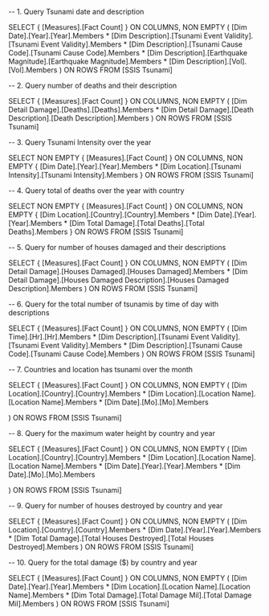 -- 1. Query Tsunami date and description

SELECT 
  {
    [Measures].[Fact Count]
  } ON COLUMNS,
  NON EMPTY 
  (
    [Dim Date].[Year].[Year].Members * 
    [Dim Description].[Tsunami Event Validity].[Tsunami Event Validity].Members * 
    [Dim Description].[Tsunami Cause Code].[Tsunami Cause Code].Members * 
    [Dim Description].[Earthquake Magnitude].[Earthquake Magnitude].Members * 
    [Dim Description].[Vol].[Vol].Members
  ) ON ROWS
FROM [SSIS Tsunami]




-- 2. Query number of deaths and their description

SELECT 
  {
    [Measures].[Fact Count]
  } ON COLUMNS,
  NON EMPTY 
  (
    [Dim Detail Damage].[Deaths].[Deaths].Members *
    [Dim Detail Damage].[Death Description].[Death Description].Members
  ) ON ROWS
FROM [SSIS Tsunami]




-- 3. Query Tsunami Intensity over the year

SELECT 
  NON EMPTY {
    [Measures].[Fact Count]
  } ON COLUMNS,
  NON EMPTY {
    [Dim Date].[Year].[Year].Members *
    [Dim Location].[Tsunami Intensity].[Tsunami Intensity].Members
  } ON ROWS
FROM [SSIS Tsunami]



-- 4. Query total of deaths over the year with country

SELECT 
  NON EMPTY {
    [Measures].[Fact Count]
  } ON COLUMNS,
  NON EMPTY {
    [Dim Location].[Country].[Country].Members *
    [Dim Date].[Year].[Year].Members *
    [Dim Total Damage].[Total Deaths].[Total Deaths].Members
  } ON ROWS
FROM [SSIS Tsunami]



-- 5.  Query for number of houses damaged and their descriptions

SELECT 
  {
    [Measures].[Fact Count]
  } ON COLUMNS,
  NON EMPTY 
  (
    [Dim Detail Damage].[Houses Damaged].[Houses Damaged].Members *
    [Dim Detail Damage].[Houses Damaged Description].[Houses Damaged Description].Members
  ) ON ROWS
FROM [SSIS Tsunami]




-- 6. Query for the total number of tsunamis by time of day with descriptions

SELECT 
  {
    [Measures].[Fact Count]
  } ON COLUMNS,
  NON EMPTY 
  (
    [Dim Time].[Hr].[Hr].Members *
    [Dim Description].[Tsunami Event Validity].[Tsunami Event Validity].Members *
    [Dim Description].[Tsunami Cause Code].[Tsunami Cause Code].Members
  ) ON ROWS
FROM [SSIS Tsunami]

-- 7. Countries and location has tsunami over the month

SELECT 
  {
    [Measures].[Fact Count]
  } ON COLUMNS,
  NON EMPTY 
  (
    [Dim Location].[Country].[Country].Members *
    [Dim Location].[Location Name].[Location Name].Members *
	[Dim Date].[Mo].[Mo].Members

  ) ON ROWS
FROM [SSIS Tsunami]




-- 8. Query for the maximum water height by country and year

SELECT 
  {
    [Measures].[Fact Count]
  } ON COLUMNS,
  NON EMPTY 
  (
    [Dim Location].[Country].[Country].Members *
    [Dim Location].[Location Name].[Location Name].Members *
	[Dim Date].[Year].[Year].Members * 
	[Dim Date].[Mo].[Mo].Members

  ) ON ROWS
FROM [SSIS Tsunami]


-- 9. Query for number of houses destroyed by country and year

SELECT 
  {
    [Measures].[Fact Count]
  } ON COLUMNS,
  NON EMPTY 
  (
    [Dim Location].[Country].[Country].Members *
    [Dim Date].[Year].[Year].Members *
    [Dim Total Damage].[Total Houses Destroyed].[Total Houses Destroyed].Members
  ) ON ROWS
FROM [SSIS Tsunami]



-- 10. Query for the total damage ($) by country and year

SELECT 
  {
    [Measures].[Fact Count]
  } ON COLUMNS,
  NON EMPTY 
  (
    [Dim Date].[Year].[Year].Members *
    [Dim Location].[Location Name].[Location Name].Members *
    [Dim Total Damage].[Total Damage  Mil].[Total Damage  Mil].Members
  ) ON ROWS
FROM [SSIS Tsunami]

  